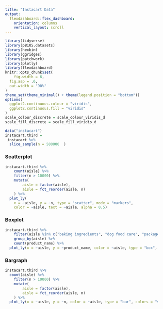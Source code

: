 ```yaml
---
title: "Instacart Data"
output: 
  flexdashboard::flex_dashboard:
    orientation: columns
    vertical_layout: scroll
---
```


```r
library(tidyverse)
library(p8105.datasets)
library(hexbin)
library(ggridges)
library(patchwork)
library(plotly)
library(flexdashboard)
knitr::opts_chunk$set(
	fig.width = 6, 
  fig.asp = .6,
  out.width = "90%"
)
theme_set(theme_minimal() + theme(legend.position = "bottom"))
options(
  ggplot2.continuous.colour = "viridis",
  ggplot2.continuous.fill = "viridis"
)
scale_colour_discrete = scale_colour_viridis_d
scale_fill_discrete = scale_fill_viridis_d

```

```r
data("instacart")
instacart.third =
 instacart %>% 
  slice_sample(n = 500000  )
```


### Scatterplot

```r

instacart.third %>% 
	count(aisle) %>% 
	filter(n > 10000) %>% 
	mutate(
		aisle = factor(aisle),
		aisle = fct_reorder(aisle, n)
	) %>% 
  plot_ly(
    x = ~aisle, y = ~n, type = "scatter", mode = "markers",
    color = ~aisle, text = ~aisle, alpha = 0.5)
```


### Boxplot

```r

instacart.third %>% 
	filter(aisle %in% c("baking ingredients", "dog food care", "packaged vegetables fruits")) %>%
	group_by(aisle) %>% 
	count(product_name) %>% 
  plot_ly(x = ~aisle, y = ~product_name, color = ~aisle, type = "box", colors = "viridis")
```

### Bargraph

```r
instacart.third %>% 
  count(aisle) %>% 
	filter(n > 10000) %>% 
	mutate(
		aisle = factor(aisle),
		aisle = fct_reorder(aisle, n)
	) %>% 
  plot_ly(x = ~aisle, y = ~n, color = ~aisle, type = "bar", colors = "viridis")
```